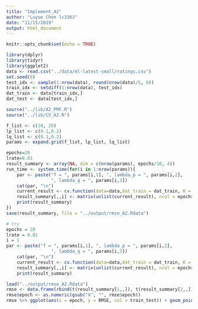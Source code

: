 ```yaml
---
title: "Implement_A2"
author: "Luyue Chen lc3363"
date: "11/15/2019"
output: html_document
---
```


```r
knitr::opts_chunk$set(echo = TRUE)
```

```r
library(dplyr)
library(tidyr)
library(ggplot2)
data <- read.csv("../data/ml-latest-small/ratings.csv")
set.seed(0)
test_idx <- sample(1:nrow(data), round(nrow(data)/5, 0))
train_idx <- setdiff(1:nrow(data), test_idx)
dat_train <- data[train_idx,]
dat_test <- data[test_idx,]
```

```r
source("../lib/A2_PMF.R")
source("../lib/CV_A2.R")
```

```r
f_list <- c(10, 20)
lp_list <- c(0.1,0.2)
lq_list <- c(0.1,0.2) 
params <- expand.grid(f_list, lp_list, lq_list)
```

```r
epochs=20
lrate=0.01
result_summary <- array(NA, dim = c(nrow(params), epochs/10, 4))  
run_time <- system.time(for(i in 1:nrow(params)){
    par <- paste("f = ", params[i,1], ", lambda_p = ", params[i,2],
                 ", lambda_q = ", params[i,3])
    cat(par, "\n")
    current_result <- cv.function(data=data,dat_train = dat_train, K = 5, f = params[i,1], lambda_p = params[i,2], lambda_q = params[i,3], epochs=epochs, lrate=lrate)
    result_summary[,,i] <- matrix(unlist(current_result), ncol = epochs/10, byrow = T) 
    print(result_summary)
})
save(result_summary, file = "../output/rmse_A2.Rdata")
```

```r
# try
epochs = 20
lrate = 0.01
i = 1
par <- paste("f = ", params[i,1], ", lambda_p = ", params[i,2],
                 ", lambda_q = ", params[i,3])
    cat(par, "\n")
    current_result <- cv.function(data=data,dat_train = dat_train, K = 5, f = params[i,1], lambda_p = params[i,2], lambda_q = params[i,3], epochs=epochs, lrate=lrate)
    result_summary[,,i] <- matrix(unlist(current_result), ncol = epochs/10, byrow = T) 
    print(result_summary)
```

```r
load("../output/rmse_A2.Rdata")
rmse <- data.frame(rbind(t(result_summary[1,,]), t(result_summary[2,,])), train_test = rep(c("Train", "Test"), each = 4), par = rep(paste("f = ", params[,1], ", lambda_p = ", params[,2], ", lambda_q = ", params[,3]), times = 2)) %>% gather("epoch", "RMSE", -train_test, -par)
rmse$epoch <- as.numeric(gsub("X", "", rmse$epoch))
rmse %>% ggplot(aes(x = epoch, y = RMSE, col = train_test)) + geom_point() + facet_grid(~par)
```